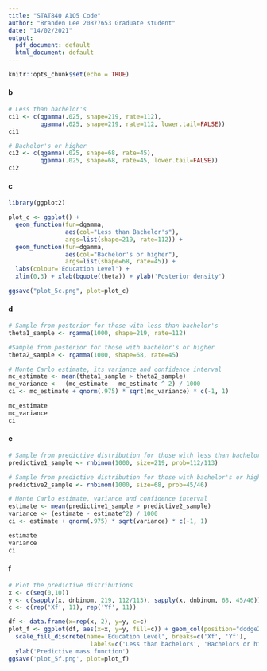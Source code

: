 ```yaml
---
title: "STAT840 A1Q5 Code"
author: "Branden Lee 20877653 Graduate student"
date: "14/02/2021"
output:
  pdf_document: default
  html_document: default
---
```


```r
knitr::opts_chunk$set(echo = TRUE)
```



#### b
```r
# Less than bachelor's
ci1 <- c(qgamma(.025, shape=219, rate=112), 
         qgamma(.025, shape=219, rate=112, lower.tail=FALSE))
ci1

# Bachelor's or higher
ci2 <- c(qgamma(.025, shape=68, rate=45), 
         qgamma(.025, shape=68, rate=45, lower.tail=FALSE))
ci2


```


#### c
```r
library(ggplot2)

plot_c <- ggplot() +
  geom_function(fun=dgamma, 
                aes(col="Less than Bachelor's"), 
                args=list(shape=219, rate=112)) +
  geom_function(fun=dgamma, 
                aes(col="Bachelor's or higher"),
                args=list(shape=68, rate=45)) +
  labs(colour='Education Level') +
  xlim(0,3) + xlab(bquote(theta)) + ylab('Posterior density')

ggsave("plot_5c.png", plot=plot_c)
```


#### d
```r
# Sample from posterior for those with less than bachelor's
theta1_sample <- rgamma(1000, shape=219, rate=112)

#Sample from posterior for those with bachelor's or higher
theta2_sample <- rgamma(1000, shape=68, rate=45)

# Monte Carlo estimate, its variance and confidence interval
mc_estimate <- mean(theta1_sample > theta2_sample)
mc_variance <-  (mc_estimate - mc_estimate ^ 2) / 1000
ci <- mc_estimate + qnorm(.975) * sqrt(mc_variance) * c(-1, 1)

mc_estimate
mc_variance
ci
```


#### e
```r
# Sample from predictive distribution for those with less than bachelor's
predictive1_sample <- rnbinom(1000, size=219, prob=112/113)

# Sample from predictive distribution for those with bachelor's or higher
predictive2_sample <- rnbinom(1000, size=68, prob=45/46)

# Monte Carlo estimate, variance and confidence interval
estimate <- mean(predictive1_sample > predictive2_sample)
variance <- (estimate - estimate^2) / 1000
ci <- estimate + qnorm(.975) * sqrt(variance) * c(-1, 1)

estimate
variance
ci
```


#### f
```r
# Plot the predictive distributions
x <- c(seq(0,10))
y <- c(sapply(x, dnbinom, 219, 112/113), sapply(x, dnbinom, 68, 45/46))
c <- c(rep('Xf', 11), rep('Yf', 11))

df <- data.frame(x=rep(x, 2), y=y, c=c)
plot_f <- ggplot(df, aes(x=x, y=y, fill=c)) + geom_col(position="dodge2") +
  scale_fill_discrete(name='Education Level', breaks=c('Xf', 'Yf'), 
                       labels=c('Less than bachelors', 'Bachelors or higher')) +
  ylab('Predictive mass function')
ggsave('plot_5f.png', plot=plot_f)
```

